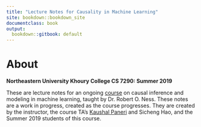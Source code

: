```yaml
---
title: "Lecture Notes for Causality in Machine Learning"
site: bookdown::bookdown_site
documentclass: book
output:
  bookdown::gitbook: default
---
```


# About

**Northeastern University Khoury College CS 7290: Summer 2019**

These are lecture notes for an ongoing [course](https://github.com/robertness/causalML) on causal inference and modeling in machine learning, taught by Dr. Robert O. Ness.  These notes are a work in progress, created as the course progresses.  They are created by the instructor, the course TA's [Kaushal Paneri](https://www.linkedin.com/in/kaushalpaneri/) and Sicheng Hao, and the Summer 2019 students of this course.
